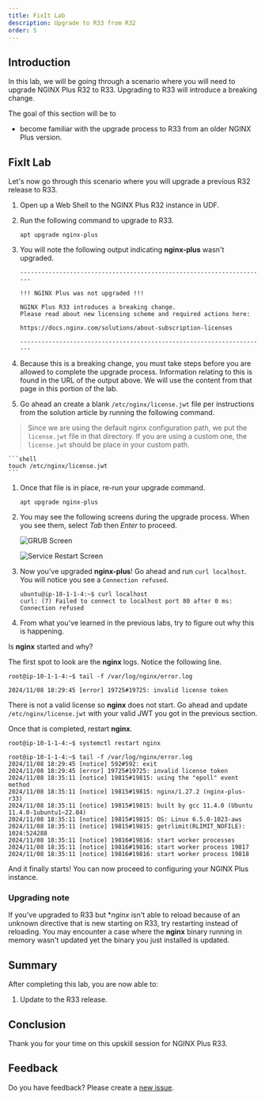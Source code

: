 ```yaml
---
title: FixIt Lab
description: Upgrade to R33 from R32
order: 5
---
```


## Introduction

In this lab, we will be going through a scenario where you will need to upgrade NGINX Plus R32 to R33. Upgrading to R33
will introduce a breaking change.

The goal of this section will be to
- become familiar with the upgrade process to R33 from an older NGINX Plus version.

## FixIt Lab

Let's now go through this scenario where you will upgrade a previous R32 release to R33.

1. Open up a Web Shell to the NGINX Plus R32 instance in UDF.

1. Run the following command to upgrade to R33.
    ```shell
    apt upgrade nginx-plus
    ```

1. You will note the following output indicating **nginx-plus** wasn't upgraded.
    ```shell
    ----------------------------------------------------------------------

    !!! NGINX Plus was not upgraded !!!

    NGINX Plus R33 introduces a breaking change.
    Please read about new licensing scheme and required actions here:

    https://docs.nginx.com/solutions/about-subscription-licenses

    ----------------------------------------------------------------------
    ```

1. Because this is a breaking change, you must take steps before you are allowed to complete the upgrade process.
Information relating to this is found in the URL of the output above. We will use the content from that page in this
portion of the lab.

1. Go ahead an create a blank `/etc/nginx/license.jwt` file per instructions from the solution article by running
the following command.

> Since we are using the default nginx configuration path, we put the `license.jwt` file in that directory. If you are using
a custom one, the `license.jwt` should be place in your custom path.

    ```shell
    touch /etc/nginx/license.jwt
    ```

1. Once that file is in place, re-run your upgrade command.
    ```shell
    apt upgrade nginx-plus
    ```

1. You may see the following screens during the upgrade process. When you see them, select *Tab* then *Enter* to
proceed.

    ![GRUB Screen](media/fixit/2.png)

    ![Service Restart Screen](media/fixit/3.png)

1. Now you've upgraded **nginx-plus**! Go ahead and run `curl localhost`. You will notice you see a `Connection refused`.
    ```shell
    ubuntu@ip-10-1-1-4:~$ curl localhost
    curl: (7) Failed to connect to localhost port 80 after 0 ms: Connection refused
    ```

1. From what you've learned in the previous labs, try to figure out why this is happening.

Is **nginx** started and why?

<Collapsible title="Solution">

The first spot to look are the **nginx** logs. Notice the following line.

```shell
root@ip-10-1-1-4:~$ tail -f /var/log/nginx/error.log

2024/11/08 18:29:45 [error] 19725#19725: invalid license token
```

There is not a valid license so **nginx** does not start. Go ahead and update `/etc/nginx/license.jwt` with your valid
JWT you got in the previous section.

Once that is completed, restart **nginx**.

```shell
root@ip-10-1-1-4:~$ systemctl restart nginx

root@ip-10-1-1-4:~$ tail -f /var/log/nginx/error.log
2024/11/08 18:29:45 [notice] 592#592: exit
2024/11/08 18:29:45 [error] 19725#19725: invalid license token
2024/11/08 18:35:11 [notice] 19815#19815: using the "epoll" event method
2024/11/08 18:35:11 [notice] 19815#19815: nginx/1.27.2 (nginx-plus-r33)
2024/11/08 18:35:11 [notice] 19815#19815: built by gcc 11.4.0 (Ubuntu 11.4.0-1ubuntu1~22.04)
2024/11/08 18:35:11 [notice] 19815#19815: OS: Linux 6.5.0-1023-aws
2024/11/08 18:35:11 [notice] 19815#19815: getrlimit(RLIMIT_NOFILE): 1024:524288
2024/11/08 18:35:11 [notice] 19816#19816: start worker processes
2024/11/08 18:35:11 [notice] 19816#19816: start worker process 19817
2024/11/08 18:35:11 [notice] 19816#19816: start worker process 19818
```

And it finally starts! You can now proceed to configuring your NGINX Plus instance.

</Collapsible>


### Upgrading note

If you've upgraded to R33 but **nginx* isn't able to reload because of an unknown directive that is new starting on R33,
try restarting instead of reloading. You may encounter a case where the **nginx** binary running in memory wasn't updated
yet the binary you just installed is updated.

## Summary

After completing this lab, you are now able to:
1. Update to the R33 release.

## Conclusion

Thank you for your time on this upskill session for NGINX Plus R33.

## Feedback

Do you have feedback? Please create a [new issue](https://github.com/f5devcentral/nginx-plus-r33-upskill/issues).
